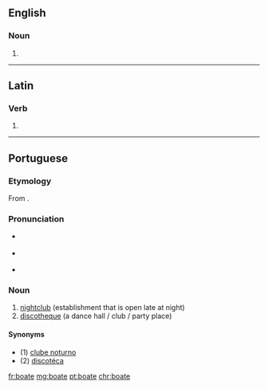 ==English==

===Noun===
{{en-noun}}

# {{obsolete spelling of|boat|lang=en}}

----

==Latin==

===Verb===
{{la-verb-form|boāte}}

# {{inflection of|boō||1|p|pres|actv|impr|lang=la}}

----

==Portuguese==

===Etymology===
From {{etyl|fr|pt}} {{m|la|boîte||box, nightclub}}.

===Pronunciation===
* {{a|Paulista}} {{IPA|/bo.ˈa.tʃi/|lang=pt}}
* {{a|South Brazil}} {{IPA|/bo.ˈa.te/|lang=pt}}
* {{a|Carioca}} {{IPA|/bo.ˈatʃ/|lang=pt}}

===Noun===
{{pt-noun|f|s}}

# [[nightclub]] (establishment that is open late at night)
# [[discotheque]] (a dance hall / club / party place)

====Synonyms====
* (1) [[clube noturno]]
* (2) [[discotéca]]

[[fr:boate]]
[[mg:boate]]
[[pt:boate]]
[[chr:boate]]